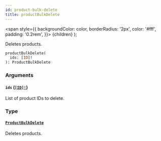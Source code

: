 ```yaml
---
id: product-bulk-delete
title: productBulkDelete
---
```


<span
style={{
      backgroundColor: color,
      borderRadius: '2px',
      color: '#fff',
      padding: '0.2rem',
    }}>
{children}
</span>
);

Deletes products.

```graphql
productBulkDelete(
  ids: [ID]!
): ProductBulkDelete

```

### Arguments

#### `ids` ([`[ID]!`](/api-reference/scalars/id.mdx))

List of product IDs to delete.

### Type

#### [`ProductBulkDelete`](/api-reference/objects/product-bulk-delete.mdx)

Deletes products.
